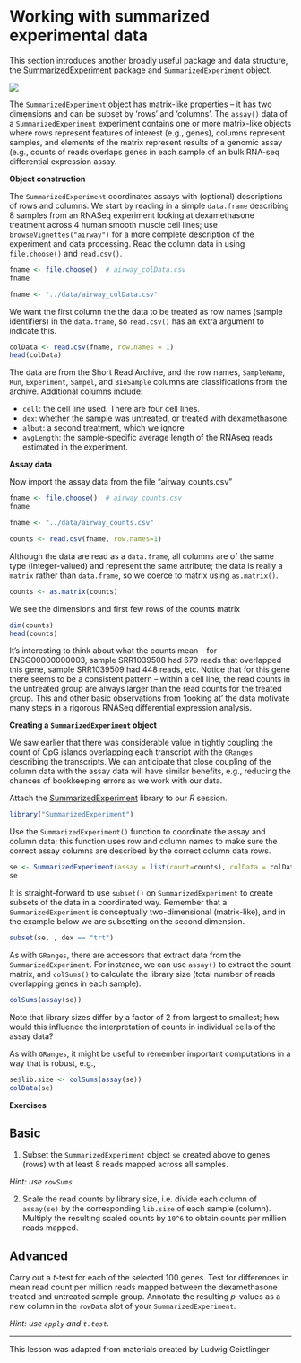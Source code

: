 # Working with summarized experimental data

This section introduces another broadly useful package and data structure, the [SummarizedExperiment](https://bioconductor.org/packages/SummarizedExperiment) package and `SummarizedExperiment` object.

![](../img/SummarizedExperiment.png)

The `SummarizedExperiment` object has matrix-like properties -- it has two dimensions and can be subset by 'rows' and 'columns'. The `assay()` data of a `SummarizedExperiment` experiment contains one or more matrix-like objects where rows represent features of interest (e.g., genes), columns represent samples, and elements of the matrix represent results of a genomic assay (e.g., counts of reads overlaps genes in each sample of an bulk RNA-seq differential expression assay.

**Object construction**

The `SummarizedExperiment` coordinates assays with (optional) descriptions of rows and columns. We start by reading in a simple `data.frame` describing 8 samples from an RNASeq experiment looking at dexamethasone treatment across 4 human smooth muscle cell lines; use `browseVignettes("airway")` for a more complete description of the experiment and data processing. Read the column data in using `file.choose()` and `read.csv()`.

```r
fname <- file.choose()  # airway_colData.csv
fname
```

```r
fname <- "../data/airway_colData.csv"
```

We want the first column the the data to be treated as row names (sample identifiers) in the `data.frame`, so `read.csv()` has an extra argument to indicate this.

```r
colData <- read.csv(fname, row.names = 1)
head(colData)
```

The data are from the Short Read Archive, and the row names, `SampleName`, `Run`, `Experiment`, `Sampel`, and `BioSample` columns are classifications from the archive. Additional columns include:

-   `cell`: the cell line used. There are four cell lines.
-   `dex`: whether the sample was untreated, or treated with dexamethasone.
-   `albut`: a second treatment, which we ignore
-   `avgLength`: the sample-specific average length of the RNAseq reads estimated in the experiment.

**Assay data**

Now import the assay data from the file "airway_counts.csv"

```r
fname <- file.choose()  # airway_counts.csv
fname
```

```r
fname <- "../data/airway_counts.csv"
```

```r
counts <- read.csv(fname, row.names=1)
```

Although the data are read as a `data.frame`, all columns are of the same type (integer-valued) and represent the same attribute; the data is really a `matrix` rather than `data.frame`, so we coerce to matrix using `as.matrix()`.

```r
counts <- as.matrix(counts)
```

We see the dimensions and first few rows of the counts matrix

```r
dim(counts)
head(counts)
```

It's interesting to think about what the counts mean -- for ENSG00000000003, sample SRR1039508 had 679 reads that overlapped this gene, sample SRR1039509 had 448 reads, etc. Notice that for this gene there seems to be a consistent pattern -- within a cell line, the read counts in the untreated group are always larger than the read counts for the treated group. This and other basic observations from 'looking at' the data motivate many steps in a rigorous RNASeq differential expression analysis.

**Creating a `SummarizedExperiment` object**

We saw earlier that there was considerable value in tightly coupling the count of CpG islands overlapping each transcript with the `GRanges` describing the transcripts. We can anticipate that close coupling of the column data with the assay data will have similar benefits, e.g., reducing the chances of bookkeeping errors as we work with our data.

Attach the [SummarizedExperiment](https://bioconductor.org/packages/SummarizedExperiment) library to our *R* session.

```r
library("SummarizedExperiment")
```

Use the `SummarizedExperiment()` function to coordinate the assay and column data; this function uses row and column names to make sure the correct assay columns are described by the correct column data rows.

```r
se <- SummarizedExperiment(assay = list(count=counts), colData = colData)
se
```

It is straight-forward to use `subset()` on `SummarizedExperiment` to create subsets of the data in a coordinated way. Remember that a `SummarizedExperiment` is conceptually two-dimensional (matrix-like), and in the example below we are subsetting on the second dimension.

```r
subset(se, , dex == "trt")
```

As with `GRanges`, there are accessors that extract data from the `SummarizedExperiment`. For instance, we can use `assay()` to extract the count matrix, and `colSums()` to calculate the library size (total number of reads overlapping genes in each sample).

```r
colSums(assay(se))
```

Note that library sizes differ by a factor of 2 from largest to smallest; how would this influence the interpretation of counts in individual cells of the assay data?

As with `GRanges`, it might be useful to remember important computations in a way that is robust, e.g.,

```r
se$lib.size <- colSums(assay(se))
colData(se)
```

**Exercises**

::: {.callout-note appearance="simple" icon="false"}
## Basic

1.  Subset the `SummarizedExperiment` object `se` created above to genes (rows) with at least 8 reads mapped across all samples.

*Hint: use `rowSums`.*

2.  Scale the read counts by library size, i.e. divide each column of `assay(se)` by the corresponding `lib.size` of each sample (column). Multiply the resulting scaled counts by `10^6` to obtain counts per million reads mapped.
:::

::: {.callout-caution appearance="simple" icon="false"}
## Advanced

Carry out a *t*-test for each of the selected 100 genes. Test for differences in mean read count per million reads mapped between the dexamethasone treated and untreated sample group. Annotate the resulting *p*-values as a new column in the `rowData` slot of your `SummarizedExperiment`.

*Hint: use `apply` and `t.test`.*
:::

---

This lesson was adapted from materials created by Ludwig Geistlinger